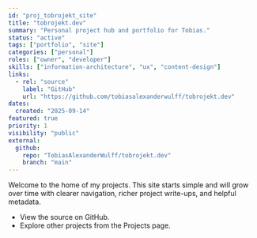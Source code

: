 ```yaml
---
id: "proj_tobrojekt_site"
title: "tobrojekt.dev"
summary: "Personal project hub and portfolio for Tobias."
status: "active"
tags: ["portfolio", "site"]
categories: ["personal"]
roles: ["owner", "developer"]
skills: ["information-architecture", "ux", "content-design"]
links:
  - rel: "source"
    label: "GitHub"
    url: "https://github.com/tobiasalexanderwulff/tobrojekt.dev"
dates:
  created: "2025-09-14"
featured: true
priority: 1
visibility: "public"
external: 
  github: 
    repo: "TobiasAlexanderWulff/tobrojekt.dev"
    branch: "main"
---
```


Welcome to the home of my projects. This site starts simple and will grow over time with clearer navigation, richer project write-ups, and helpful metadata.

- View the source on GitHub.
- Explore other projects from the Projects page.

